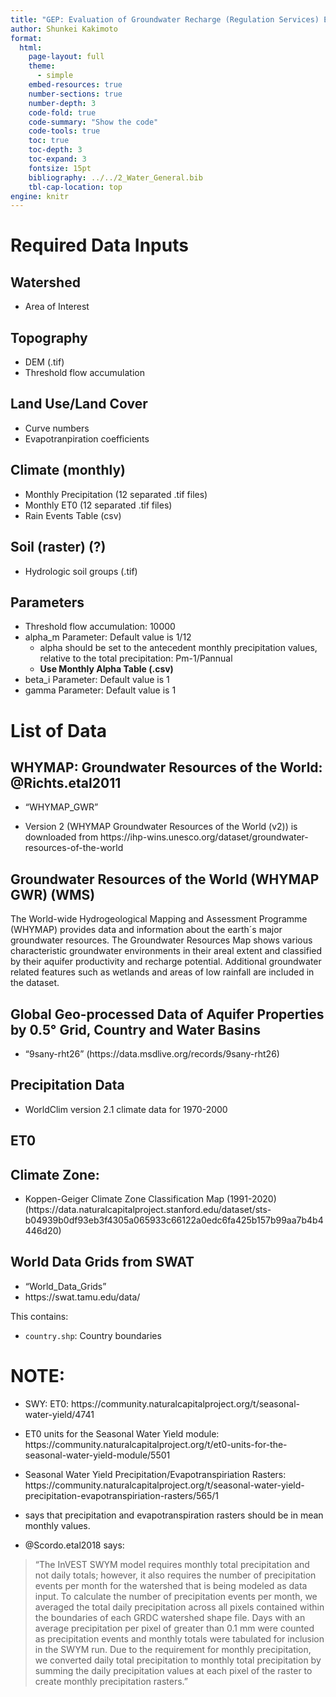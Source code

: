 ```yaml
---
title: "GEP: Evaluation of Groundwater Recharge (Regulation Services) Ecosystem Services: Literature Review"
author: Shunkei Kakimoto
format:
  html:
    page-layout: full
    theme: 
      - simple
    embed-resources: true
    number-sections: true
    number-depth: 3
    code-fold: true
    code-summary: "Show the code"
    code-tools: true
    toc: true
    toc-depth: 3
    toc-expand: 3
    fontsize: 15pt
    bibliography: ../../2_Water_General.bib
    tbl-cap-location: top
engine: knitr
---
```


# Required Data Inputs
## Watershed
+ Area of Interest

## Topography

+ DEM (.tif)
+ Threshold flow accumulation

## Land Use/Land Cover

+ Curve numbers
+ Evapotranpiration coefficients

## Climate (monthly)
+ Monthly Precipitation (12 separated .tif files)
+ Monthly ET0 (12 separated .tif files)
+ Rain Events Table (csv)

## Soil (raster) (?)
+ Hydrologic soil groups (.tif)

## Parameters
+ Threshold flow accumulation: 10000
+ alpha_m Parameter: Default value is 1/12
  +  alpha should be set to the antecedent monthly precipitation values, relative to the total precipitation: Pm-1/Pannual
    + **Use Monthly Alpha Table (.csv)** 

    
+ beta_i Parameter: Default value is 1
+ gamma Parameter: Default value is 1



# List of Data

## WHYMAP: Groundwater Resources of the World: @Richts.etal2011
+ "WHYMAP_GWR"

+ Version 2 (WHYMAP Groundwater Resources of the World (v2)) is downloaded from https://ihp-wins.unesco.org/dataset/groundwater-resources-of-the-world


::: {.callout-note}
## Groundwater Resources of the World (WHYMAP GWR) (WMS)
The World-wide Hydrogeological Mapping and Assessment Programme (WHYMAP) provides data and information about the earth´s major groundwater resources. The Groundwater Resources Map shows various characteristic groundwater environments in their areal extent and classified by their aquifer productivity and recharge potential. Additional groundwater related features such as wetlands and areas of low rainfall are included in the dataset.
:::


## Global Geo-processed Data of Aquifer Properties by 0.5° Grid, Country and Water Basins

+ "9sany-rht26" (https://data.msdlive.org/records/9sany-rht26)


## Precipitation Data
+ WorldClim version 2.1 climate data for 1970-2000


## ET0




## Climate Zone:
+ Koppen-Geiger Climate Zone Classification Map (1991-2020) (https://data.naturalcapitalproject.stanford.edu/dataset/sts-b04939b0df93eb3f4305a065933c66122a0edc6fa425b157b99aa7b4b4446d20)




## World Data Grids from SWAT
+ "World_Data_Grids"
+ https://swat.tamu.edu/data/

This contains:

+ `country.shp`: Country boundaries


# NOTE:

+ SWY: ET0: https://community.naturalcapitalproject.org/t/seasonal-water-yield/4741


+ ET0 units for the Seasonal Water Yield module: https://community.naturalcapitalproject.org/t/et0-units-for-the-seasonal-water-yield-module/5501

+ Seasonal Water Yield Precipitation/Evapotranspiriation Rasters: https://community.naturalcapitalproject.org/t/seasonal-water-yield-precipitation-evapotranspiriation-rasters/565/1
+ says that precipitation and evapotranspiration rasters should be in mean monthly values.

+ @Scordo.etal2018 says:

> "The InVEST SWYM model requires monthly total precipitation and not daily totals; however, it also requires the number of precipitation events per month for the watershed that is being modeled as data input. To calculate the number of precipitation events per month, we averaged the total daily precipitation across all pixels contained within the boundaries of each GRDC watershed shape file. Days with an average precipitation per pixel of greater than 0.1 mm were counted as precipitation events and monthly totals were tabulated for inclusion in the SWYM run. Due to the requirement for monthly precipitation, we converted daily total precipitation to monthly total precipitation by summing the daily precipitation values at each pixel of the raster to create monthly precipitation rasters."




